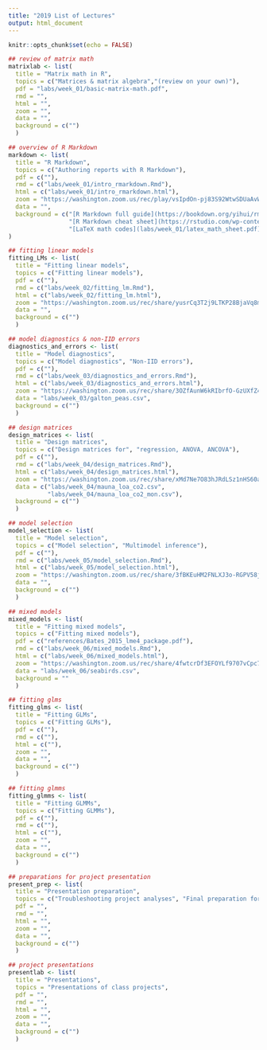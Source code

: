 ```yaml
---
title: "2019 List of Lectures"
output: html_document
---
```


```r
knitr::opts_chunk$set(echo = FALSE)
```

```r
## review of matrix math
matrixlab <- list(
  title = "Matrix math in R",
  topics = c("Matrices & matrix algebra","(review on your own)"),
  pdf = "labs/week_01/basic-matrix-math.pdf",
  rmd = "",
  html = "",
  zoom = "",
  data = "",
  background = c("")
  )

## overview of R Markdown
markdown <- list(
  title = "R Markdown",
  topics = c("Authoring reports with R Markdown"),
  pdf = c(""),
  rmd = c("labs/week_01/intro_rmarkdown.Rmd"),
  html = c("labs/week_01/intro_rmarkdown.html"),
  zoom = "https://washington.zoom.us/rec/play/vsIpdOn-pj83S92WtwSDUaAvW464LKys0SdKq_RZyknkUiFQOwL1N-cRMzd1BCseNEzjbju3EOzkBdU?continueMode=true",
  data = "",
  background = c("[R Markdown full guide](https://bookdown.org/yihui/rmarkdown/)",
                 "[R Markdown cheat sheet](https://rstudio.com/wp-content/uploads/2016/03/rmarkdown-cheatsheet-2.0.pdf)",
                 "[LaTeX math codes](labs/week_01/latex_math_sheet.pdf)")
)

## fitting linear models
fitting_LMs <- list(
  title = "Fitting linear models",
  topics = c("Fitting linear models"),
  pdf = c(""),
  rmd = c("labs/week_02/fitting_lm.Rmd"),
  html = c("labs/week_02/fitting_lm.html"),
  zoom = "https://washington.zoom.us/rec/share/yusrCq3T2j9LTKP28BjaVq8mNYC1X6a80XAW-aFcxRmxPW2MGrqYzK-eD5eySfcC",
  data = "",
  background = c("")
  )

## model diagnostics & non-IID errors
diagnostics_and_errors <- list(
  title = "Model diagnostics",
  topics = c("Model diagnostics", "Non-IID errors"),
  pdf = c(""),
  rmd = c("labs/week_03/diagnostics_and_errors.Rmd"),
  html = c("labs/week_03/diagnostics_and_errors.html"),
  zoom = "https://washington.zoom.us/rec/share/3OZfAunW6kRIbrfO-GzUXfZ4WafaT6a8g3RN-_dfzh6lCRPG869aupgkFEw9vsd8",
  data = "labs/week_03/galton_peas.csv",
  background = c("")
  )

## design matrices
design_matrices <- list(
  title = "Design matrices",
  topics = c("Design matrices for", "regression, ANOVA, ANCOVA"),
  pdf = c(""),
  rmd = c("labs/week_04/design_matrices.Rmd"),
  html = c("labs/week_04/design_matrices.html"),
  zoom = "https://washington.zoom.us/rec/share/xMd7Ne7O83hJRdLSz1nHS60aIKnsX6a8gSEY-KAOzRu4mgpPzxCV--BMSZ50p61F",
  data = c("labs/week_04/mauna_loa_co2.csv",
           "labs/week_04/mauna_loa_co2_mon.csv"),
  background = c("")
  )

## model selection
model_selection <- list(
  title = "Model selection",
  topics = c("Model selection", "Multimodel inference"),
  pdf = c(""),
  rmd = c("labs/week_05/model_selection.Rmd"),
  html = c("labs/week_05/model_selection.html"),
  zoom = "https://washington.zoom.us/rec/share/3fBKEuHM2FNLXJ3o-RGPV58jLrrBaaa80SlP8_ZZzxmUw7GBqwJsPBjgxZBlIATj",
  data = "",
  background = c("")
  )

## mixed models
mixed_models <- list(
  title = "Fitting mixed models",
  topics = c("Fitting mixed models"),
  pdf = c("references/Bates_2015_lme4_package.pdf"),
  rmd = c("labs/week_06/mixed_models.Rmd"),
  html = c("labs/week_06/mixed_models.html"),
  zoom = "https://washington.zoom.us/rec/share/4fwtcrDf3EFOYLf9707vCpc7E4rbaaa80SEerPZfzxnoWuXjDVwi57Iiho6u3gKC",
  data = "labs/week_06/seabirds.csv",
  background = ""
  )

## fitting glms
fitting_glms <- list(
  title = "Fitting GLMs",
  topics = c("Fitting GLMs"),
  pdf = c(""),
  rmd = c(""),
  html = c(""),
  zoom = "",
  data = "",
  background = c("")
  )

## fitting glmms
fitting_glmms <- list(
  title = "Fitting GLMMs",
  topics = c("Fitting GLMMs"),
  pdf = c(""),
  rmd = c(""),
  html = c(""),
  zoom = "",
  data = "",
  background = c("")
  )

## preparations for project presentation
present_prep <- list(
  title = "Presentation preparation",
  topics = c("Troubleshooting project analyses", "Final preparation for presentations"),
  pdf = "",
  rmd = "",
  html = "",
  zoom = "",
  data = "",
  background = c("")
  )

## project presentations
presentlab <- list(
  title = "Presentations",
  topics = "Presentations of class projects",
  pdf = "",
  rmd = "",
  html = "",
  zoom = "",
  data = "",
  background = c("")
  )
```

